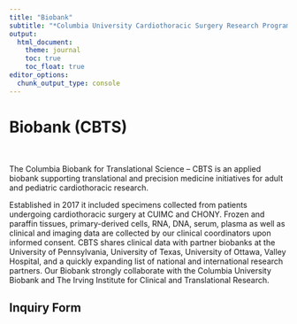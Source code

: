 ```yaml
---
title: "Biobank"
subtitle: "*Columbia University Cardiothoracic Surgery Research Program*"
output: 
  html_document:
    theme: journal
    toc: true
    toc_float: true
editor_options: 
  chunk_output_type: console
---
```


# Biobank (CBTS)

\

The Columbia Biobank for Translational Science – CBTS is an applied biobank supporting translational and precision medicine initiatives for adult and pediatric cardiothoracic research.\

Established in 2017 it included specimens collected from patients undergoing cardiothoracic surgery at CUIMC and CHONY. Frozen and paraffin tissues, primary-derived cells, RNA, DNA, serum, plasma as well as clinical and imaging data are collected by our clinical coordinators upon informed consent.  CBTS shares clinical data with partner biobanks at the University of Pennsylvania, University of Texas, University of Ottawa, Valley Hospital, and a quickly expanding list of national and international research partners.
Our Biobank strongly collaborate with the Columbia University Biobank and The Irving Institute for Clinical and Translational Research.

##	Inquiry Form
